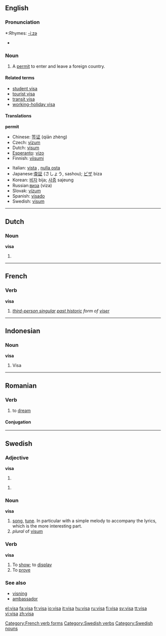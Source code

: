 {{see|Visa}}

==English==

===Pronunciation===
*:Rhymes: [[Rhymes:English:-iːzə|-iːzə]]
*{{IPA|/ˈviːzə/}}

===Noun===
{{en-noun}}

# A [[permit]] to enter and leave a foreign country.

====Related terms====
*[[student visa]]
*[[tourist visa]]
*[[transit visa]]
*[[working-holiday visa]]

====Translations====
'''permit'''
{{top}}
*Chinese: [[签证]] (qiān zhèng)
*Czech: [[vízum#Czech|vízum]] {{n}}
*Dutch: [[visum]] {{n}}
*[[Esperanto]]: [[vizo]]
*Finnish: [[viisumi]]
{{mid}}
*Italian: [[vista]] {{f}}, [[nulla osta]]
*Japanese:[[査証]] (さしょう, sashou); [[ビザ]] biza
*Korean: [[비자]] bija; [[사증]] sajeung
*Russian:[[виза ]] (viza)
*Slovak: [[vízum#Slovak|vízum]] {{n}}
*Spanish: [[visado]]
*Swedish: [[visum#Swedish|visum]] {{n}}
{{bottom}}

----

==Dutch==

===Noun===
'''visa'''

# {{plural of|[[visum]]}}

----

==French==

===Verb===
'''visa'''

# ''[[third-person singular]] [[past historic]] form of [[viser#French|viser]]''

[[Category:French verb forms]]

----

==Indonesian==

===Noun===
'''visa'''

# Visa

----

==Romanian==

===Verb===

{{ro-verb|tr=both}}
#to [[dream]]

====Conjugation====
{{ro-conj-a-ez|vis}}

----

==Swedish==

===Adjective===
'''visa'''

# {{sv-adj-form-abs-def|vis}}

# {{sv-adj-form-abs-pl|vis}}

===Noun===
{{sv-noun|gender=Common|visa|visan|visor|visorna|visas|visans|visors|visornas}}
'''visa'''

# [[song]], [[tune]]. In particular with a simple melody to accompany the lyrics, which is the more interesting part.
# ''plural'' of [[visum#Swedish|visum]]

===Verb===
{{sv-verb-reg-ar}}
'''visa'''

# To [[show]]; to [[display]]
# To [[prove]]

===See also===
*[[visning]]
*[[ambassador]]

[[Category:Swedish verbs]]
[[Category:Swedish nouns]]

[[el:visa]]
[[fa:visa]]
[[fr:visa]]
[[io:visa]]
[[it:visa]]
[[hu:visa]]
[[ru:visa]]
[[fi:visa]]
[[sv:visa]]
[[tt:visa]]
[[vi:visa]]
[[zh:visa]]